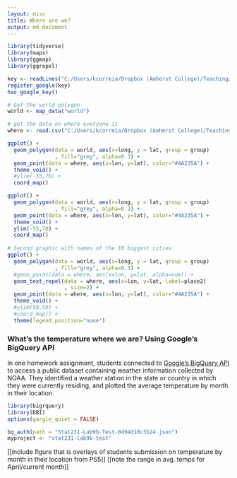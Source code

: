 ```yaml
---
layout: misc
title: Where are we?
output: md_document
---
```


```r
library(tidyverse)
library(maps)
library(ggmap)
library(ggrepel)

key <- readLines("C:/Users/kcorreia/Dropbox (Amherst College)/Teaching/Spring 2020/Stat231/R Labs/apikey.txt")
register_google(key)
has_google_key()
```


```r
# Get the world polygon
world <- map_data("world")

# get the data on where everyone is
where <- read.csv("C:/Users/kcorreia/Dropbox (Amherst College)/Teaching/Spring 2020/Stat231/Calendar Project/where.csv")

ggplot() +
  geom_polygon(data = world, aes(x=long, y = lat, group = group)
               , fill="grey", alpha=0.3) +
  geom_point(data = where, aes(x=lon, y=lat), color="#4A235A") +
  theme_void() + 
  #ylim(-55,70) + 
  coord_map() 

ggplot() +
  geom_polygon(data = world, aes(x=long, y = lat, group = group)
               , fill="grey", alpha=0.3) +
  geom_point(data = where, aes(x=lon, y=lat), color="#4A235A") +
  theme_void() + 
  ylim(-55,70) + 
  coord_map() 
 
# Second graphic with names of the 10 biggest cities
ggplot() +
  geom_polygon(data = world, aes(x=long, y = lat, group = group)
               , fill="grey", alpha=0.3) +
  #geom_point(data = where, aes(x=lon, y=lat, alpha=num)) +
  geom_text_repel(data = where, aes(x=lon, y=lat, label=place2)
                  , size=2) +
  geom_point(data = where, aes(x=lon, y=lat), color="#4A235A") +
  theme_void() + 
  #ylim(50,59) + 
  #coord_map() +
  theme(legend.position="none")
```


### What's the temperature where we are?  Using Google's BigQuery API

In one homework assignment, students connected to [Google's BigQuery API](https://cloud.google.com/bigquery/public-data "BigQuery Public Data") to access a public dataset containing weather information collected by NOAA.  They identified a weather station in the state or country in which they were currently residing, and plotted the average temperature by month in their location.

```r
library(bigrquery)  
library(DBI)
options(gargle_quiet = FALSE)

bq_auth(path = "Stat231-Lab9b-Test-0d94d10c3b24.json")  
myproject <- "stat231-lab9b-test" 
```


[[include figure that is overlays of students submission on temperature by month in their location from PS5]]
[[note the range in avg. temps for April/current month]]